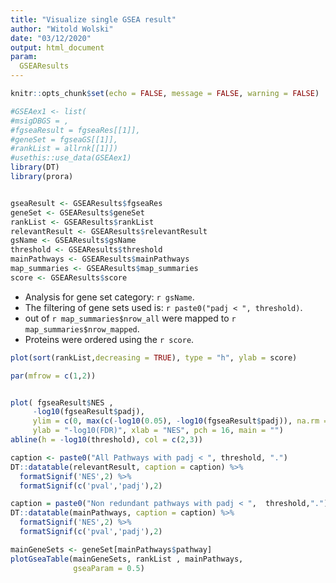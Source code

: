 ```yaml
---
title: "Visualize single GSEA result"
author: "Witold Wolski"
date: "03/12/2020"
output: html_document
param:
  GSEAResults
---
```


```r

knitr::opts_chunk$set(echo = FALSE, message = FALSE, warning = FALSE)
```


```r
#GSEAex1 <- list(
#msigDBGS = ,
#fgseaResult = fgseaRes[[1]],
#geneSet = fgseaGS[[1]],
#rankList = allrnk[[1]])
#usethis::use_data(GSEAex1)
library(DT)
library(prora)


gseaResult <- GSEAResults$fgseaRes
geneSet <- GSEAResults$geneSet
rankList <- GSEAResults$rankList
relevantResult <- GSEAResults$relevantResult
gsName <- GSEAResults$gsName
threshold <- GSEAResults$threshold
mainPathways <- GSEAResults$mainPathways
map_summaries <- GSEAResults$map_summaries
score <- GSEAResults$score
```

- Analysis for gene set category: `r gsName`.
- The filtering of gene sets used is: `r paste0("padj < ", threshold)`.
- out of `r map_summaries$nrow_all` were mapped to `r map_summaries$nrow_mapped`.
- Proteins were ordered using the `r score`.


```r
plot(sort(rankList,decreasing = TRUE), type = "h", ylab = score)

```


```r
par(mfrow = c(1,2))


plot( fgseaResult$NES ,
     -log10(fgseaResult$padj),
     ylim = c(0, max(c(-log10(0.05), -log10(fgseaResult$padj)), na.rm = TRUE)),
     ylab = "-log10(FDR)", xlab = "NES", pch = 16, main = "")
abline(h = -log10(threshold), col = c(2,3))
```



```r
caption <- paste0("All Pathways with padj < ", threshold, ".")
DT::datatable(relevantResult, caption = caption) %>% 
  formatSignif('NES',2) %>%
  formatSignif(c('pval','padj'),2)

```


```r
caption = paste0("Non redundant pathways with padj < ",  threshold,".")
DT::datatable(mainPathways, caption = caption) %>%
  formatSignif('NES',2) %>%
  formatSignif(c('pval','padj'),2)


```


```r

mainGeneSets <- geneSet[mainPathways$pathway]
plotGseaTable(mainGeneSets, rankList , mainPathways,
              gseaParam = 0.5)

```
